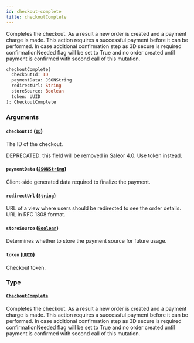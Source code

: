 ```yaml
---
id: checkout-complete
title: checkoutComplete
---
```


Completes the checkout. As a result a new order is created and a payment charge is made. This action requires a successful payment before it can be performed. In case additional confirmation step as 3D secure is required confirmationNeeded flag will be set to True and no order created until payment is confirmed with second call of this mutation.

```graphql
checkoutComplete(
  checkoutId: ID
  paymentData: JSONString
  redirectUrl: String
  storeSource: Boolean
  token: UUID
): CheckoutComplete

```

### Arguments

#### `checkoutId` ([`ID`](/developer/api-reference/scalars/id))

The ID of the checkout.

DEPRECATED: this field will be removed in Saleor 4.0. Use token instead.

#### `paymentData` ([`JSONString`](/developer/api-reference/scalars/json-string))

Client-side generated data required to finalize the payment.

#### `redirectUrl` ([`String`](/developer/api-reference/scalars/string))

URL of a view where users should be redirected to see the order details. URL in RFC 1808 format.

#### `storeSource` ([`Boolean`](/developer/api-reference/scalars/boolean))

Determines whether to store the payment source for future usage.

#### `token` ([`UUID`](/developer/api-reference/scalars/uuid))

Checkout token.

### Type

#### [`CheckoutComplete`](/developer/api-reference/objects/checkout-complete)

Completes the checkout. As a result a new order is created and a payment charge is made. This action requires a successful payment before it can be performed. In case additional confirmation step as 3D secure is required confirmationNeeded flag will be set to True and no order created until payment is confirmed with second call of this mutation.
